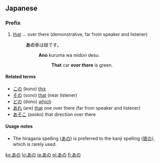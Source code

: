 ==Japanese==

===Prefix===
{{ja-pos|h|prefix|kanji=彼の|rom=ano}}

# [[that]] ... over there (demonstrative, far from speaker and listener)
#: '''あの'''車は緑です。
#:: '''Ano''' kuruma wa midori desu.
#::: '''That''' car '''over there''' is green.

{{Japanese demonstratives}}

====Related terms====
* [[この]] (kono) [[this]]
* [[その]] (sono) [[that]] (near listener)
* [[どの]] (dono) [[which]]
* [[あれ]] (are) [[that]] one over there (far from speaker and listener)
* [[あそこ]] (asoko) that direction over there

====Usage notes====
* The hiragana spelling ([[あの]]) is preferred to the kanji spelling ([[彼の]]), which is rarely used.

[[ko:あの]]
[[lo:あの]]
[[ja:あの]]
[[pl:あの]]
[[fi:あの]]